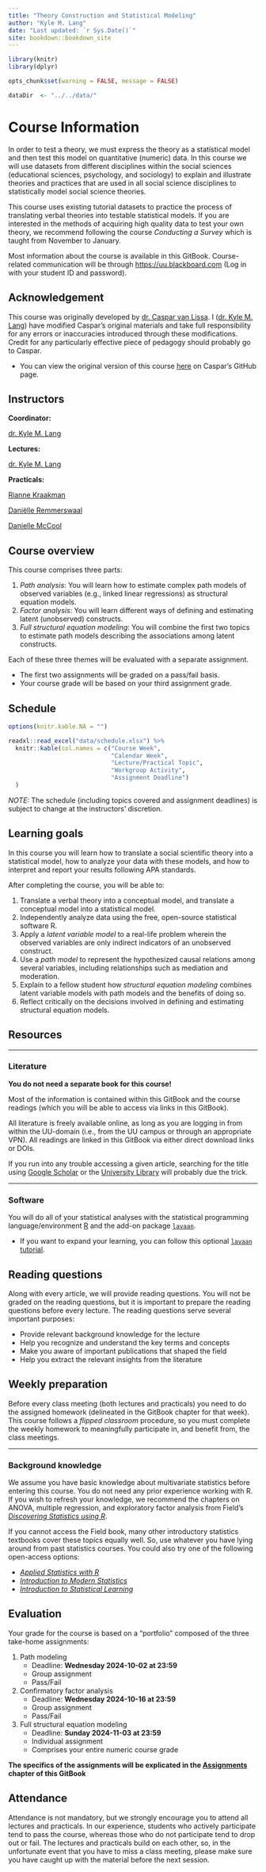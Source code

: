 --- 
title: "Theory Construction and Statistical Modeling"
author: "Kyle M. Lang"
date: "Last updated: `r Sys.Date()`"
site: bookdown::bookdown_site
---

\newcommand{\va}{\\[12pt]}
\newcommand{\vb}{\\[6pt]}
\newcommand{\vc}{\\[3pt]}
\newcommand{\vx}[1]{\\[#1pt]}

```{r global_options, include = FALSE}
library(knitr)
library(dplyr)

opts_chunk$set(warning = FALSE, message = FALSE)

dataDir  <- "../../data/"
```

# Course Information {-}

In order to test a theory, we must express the theory as a statistical model and 
then test this model on quantitative (numeric) data. In this course we will use 
datasets from different disciplines within the social sciences (educational 
sciences, psychology, and sociology) to explain and illustrate theories and 
practices that are used in all social science disciplines to statistically model 
social science theories.

This course uses existing tutorial datasets to practice the process of 
translating verbal theories into testable statistical models. If you are 
interested in the methods of acquiring high quality data to test your own theory, 
we recommend following the course *Conducting a Survey* which is taught from 
November to January.

Most information about the course is available in this GitBook. Course-related 
communication will be through <https://uu.blackboard.com> (Log in with your 
student ID and password).

<!----------------------------------------------------------------------------->

## Acknowledgement {-}

This course was originally developed by 
[dr. Caspar van Lissa](https://www.tilburguniversity.edu/staff/c-j-vanlissa). 
I ([dr. Kyle M. Lang](https://www.kylemlang.com)) have modified Caspar's original 
materials and take full responsibility for any errors or inaccuracies introduced 
through these modifications. Credit for any particularly effective piece of 
pedagogy should probably go to Caspar.

- You can view the original version of this course 
[here](https://github.com/cjvanlissa/TCSM) on Caspar's GitHub page.

<!----------------------------------------------------------------------------->

## Instructors {-}

**Coordinator:**

[dr. Kyle M. Lang](https://www.kylemlang.com)

**Lectures:**

[dr. Kyle M. Lang](https://www.kylemlang.com)

**Practicals:**

[Rianne Kraakman](https://www.uu.nl/staff/amkraakman)

[Daniëlle Remmerswaal](https://www.uu.nl/staff/DMRemmerswaal)

[Danielle McCool](https://www.uu.nl/staff/DMMcCool)

<!----------------------------------------------------------------------------->

## Course overview {-}

This course comprises three parts:

1. *Path analysis*: You will learn how to estimate complex path models of observed 
   variables (e.g., linked linear regressions) as structural equation models.
1. *Factor analysis*: You will learn different ways of defining and estimating
   latent (unobserved) constructs.
1. *Full structural equation modeling*: You will combine the first two topics to 
   estimate path models describing the associations among latent constructs.

Each of these three themes will be evaluated with a separate assignment. 

- The first two assignments will be graded on a pass/fail basis. 
- Your course grade will be based on your third assignment grade.

<!----------------------------------------------------------------------------->

## Schedule {-}

```{r print_schedule, echo = FALSE}
options(knitr.kable.NA = "")

readxl::read_excel("data/schedule.xlsx") %>%
  knitr::kable(col.names = c("Course Week",
                             "Calendar Week",
                             "Lecture/Practical Topic",
                             "Workgroup Activity",
                             "Assignment Deadline")
  )
```

*NOTE:* The schedule (including topics covered and assignment deadlines) is
subject to change at the instructors' discretion.

<!----------------------------------------------------------------------------->

## Learning goals {-}

In this course you will learn how to translate a social scientific theory into a 
statistical model, how to analyze your data with these models, and how to 
interpret and report your results following APA standards.

After completing the course, you will be able to:

1. Translate a verbal theory into a conceptual model, and translate a conceptual 
model into a statistical model.
1. Independently analyze data using the free, open-source statistical software R.
1. Apply a *latent variable model* to a real-life problem wherein the observed 
variables are only indirect indicators of an unobserved construct.
1. Use a *path model* to represent the hypothesized causal relations among
several variables, including relationships such as mediation and moderation.
1. Explain to a fellow student how *structural equation modeling* combines 
latent variable models with path models and the benefits of doing so.
1. Reflect critically on the decisions involved in defining and estimating
structural equation models.

<!----------------------------------------------------------------------------->

## Resources {-}

---

### Literature {-}

**You do not need a separate book for this course!** 

Most of the information is contained within this GitBook and the course readings 
(which you will be able to access via links in this GitBook). 

All literature is freely available online, as long as you are logging in from 
within the UU-domain (i.e., from the UU campus or through an appropriate VPN). 
All readings are linked in this GitBook via either direct download links or DOIs. 

If you run into any trouble accessing a given article, searching for the title 
using [Google Scholar][gs] or the [University Library][uu_lib] will probably due 
the trick.

---

### Software {-}

You will do all of your statistical analyses with the statistical programming 
language/environment [R][r] and the add-on package [`lavaan`][lavaan].

- If you want to expand your learning, you can follow this optional 
[`lavaan` tutorial](https://lavaan.ugent.be/tutorial/). 

<!----------------------------------------------------------------------------->

## Reading questions {-}

Along with every article, we will provide reading questions. You will not be 
graded on the reading questions, but it is important to prepare the reading 
questions before every lecture. The reading questions serve several important 
purposes:

-	Provide relevant background knowledge for the lecture
-	Help you recognize and understand the key terms and concepts
-	Make you aware of important publications that shaped the field
- Help you extract the relevant insights from the literature

<!----------------------------------------------------------------------------->

## Weekly preparation {-}

Before every class meeting (both lectures and practicals) you need to do the 
assigned homework (delineated in the GitBook chapter for that week). This course 
follows a *flipped classroom* procedure, so you must complete the weekly homework 
to meaningfully participate in, and benefit from, the class meetings.

---

### Background knowledge {- #background}

We assume you have basic knowledge about multivariate statistics before entering 
this course. You do not need any prior experience working with R. If you wish to 
refresh your knowledge, we recommend the chapters on ANOVA, multiple regression,
and exploratory factor analysis from Field’s [*Discovering Statistics using R*][field]. 

If you cannot access the Field book, many other introductory statistics textbooks 
cover these topics equally well. So, use whatever you have lying around from 
past statistics courses. You could also try one of the following open-access options:

- [*Applied Statistics with R*][stats_with_r]
- [*Introduction to Modern Statistics*][modern_stats]
- [*Introduction to Statistical Learning*][isl]

<!----------------------------------------------------------------------------->

## Evaluation {-}

Your grade for the course is based on a “portfolio” composed of the three 
take-home assignments:

1. Path modeling 
    - Deadline: **Wednesday 2024-10-02 at 23:59**
    - Group assignment
    - Pass/Fail

1. Confirmatory factor analysis
    - Deadline: **Wednesday 2024-10-16 at 23:59**
    - Group assignment
    - Pass/Fail 

1. Full structural equation modeling 
    - Deadline: **Sunday 2024-11-03 at 23:59**
    - Individual assignment
    - Comprises your entire numeric course grade

**The specifics of the assignments will be explicated in the 
[Assignments](assignments.html) chapter of this GitBook**

<!----------------------------------------------------------------------------->

## Attendance {-}

Attendance is not mandatory, but we strongly encourage you to attend all lectures 
and practicals. In our experience, students who actively participate tend to pass 
the course, whereas those who do not participate tend to drop out or fail. The 
lectures and practicals build on each other, so, in the unfortunate event that 
you have to miss a class meeting, please make sure you have caught up with the 
material before the next session.

<!----------------------------------------------------------------------------->

[gs]: https://scholar.google.com/
[uu_lib]: https://www.uu.nl/en/university-library
[r]: https://www.r-project.org/
[lavaan]: https://www.lavaan.ugent.be/
[field]: https://www.discoveringstatistics.com/books/discovering-statistics-using-r/
[stats_with_r]: https://book.stat420.org/
[modern_stats]: https://openintro-ims.netlify.app/
[isl]: https://www.statlearning.com
